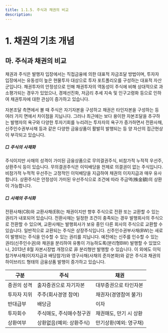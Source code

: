 ```yaml
---
title: 1.1.5. 주식과 채권의 비교
description: 
---
```


# 1. 채권의 기초 개념
## 마. 주식과 채권의 비교

채권과 주식은 발행자 입장에서는 직접금융에 의한 대표적 자금조달 방법이며, 투자자 입장에서는 유동성이 높은 현물투자 대상으로 투자 포트폴리오를 구성하는 대표적 자산군입니다. 채권투자의 안정성으로 인해 채권투자의 역동성이 주식에 비해 상대적으로 과소평가되는 경우가 있었으나, 경제선진화, 저금리 추세 지속 및 인구고령화 등으로 인하여 채권투자에 대한 관심이 증가하고 있습니다. 

자본조달 측면에서 볼 때 주식은 자기자본을 구성하고 채권은 타인자본을 구성하는 등 여러 가지 면에서 차이점을 지닙니다. 그러나 최근에는 보다 용이한 자본조달을 추구하는 발행자의 욕구와 다양한 투자기회를 누리려는 투자자의 욕구가 증가하면서 전환사채, 신주인수권부사채 등과 같은 다양한 금융상품이 활발히 발행되는 등 양 자산의 접근현상이 부각되고 있습니다.
<Card title="<상장주식시가총액 및 채권수익률의 최근 추이>">
<GCenterImg src="/bm/115_pic_3.jpg" width="500"/>
</Card>

##### □ 주식의 사채화

주식이지만 사채의 성격이 가미된 금융상품으로 무의결권주식, 비참가적 누적적 우선주, 상환주식 등이 있습니다. 무의결권주식은 이익배당을 전제로 의결권이 없는 주식입니다. 비참가적 누적적 우선주는 고정적인 이익배당을 지급하여 채권의 이자지급과 매우 유사합니다. 상환주식은 안정성이 가미된 우선주식으로 조건에 따라 주금액(株金額)의 상환이 가능합니다.

##### □ 사채의 주식화

전환사채(CB)와 교환사채(EB)는 채권이지만 향후 주식으로 전환 또는 교환할 수 있는 권리가 내포되어 있습니다. 전환사채는 일정한 조건이 충족되는 경우 발행회사의 주식으로 전환할 수 있으며, 교환사채는 발행회사가 보유 중인 다른 회사의 주식으로 교환할 수 있습니다. 일반적으로 교환되는 주식은 상장주식입니다. 신주인수권부사채(BW)는 새로이 발행되는 주식을 인수할 수 있는 권리를 지닙니다. 예전에는 신주를 인수할 수 있는 권리(신주인수권)와 채권을 분리하여 유통이 가능하도록(분리형BW) 발행할 수 있었으나, 2013년 8월 자본시장법 개정으로 非 분리형만 발행할 수 있습니다. 이 외에도 이익참가부사채(이자지급과 배당참가)와 영구사채(사채의 준자본화)와 같은 주식과 채권의 하이브리드 형태의 금융상품 발행이 증가하고 있습니다.

<Card title="주식과 사채의 비교">

|구분|주식|채권
|--|--|--|
|증권의 성격|출자증권으로 자기자본|대부증권으로 타인자본|
|투자자 지위|주주(회사경영 참여)|채권자(경영참여 불가)|
|반대급부|배당금|이자|
|투자회수|주식매도, 주식매수청구권|채권매도, 만기 시 상환|
|상환여부|상환없음(예외: 상환주식)|만기상환(예외: 영구채)|

</Card>